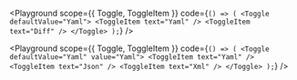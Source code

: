 
<Playground
  scope={{ Toggle, ToggleItem }}
  code={`() => (
    <Toggle defaultValue="Yaml">
        <ToggleItem text="Yaml" />
        <ToggleItem text="Diff" />
    </Toggle>
);`}
/>

<Playground
  scope={{ Toggle, ToggleItem }}
  code={`() => (
    <Toggle defaultValue="Yaml" value="Yaml">
        <ToggleItem text="Yaml" />
        <ToggleItem text="Json" />
        <ToggleItem text="Xml" />
    </Toggle>
);`}
/>
